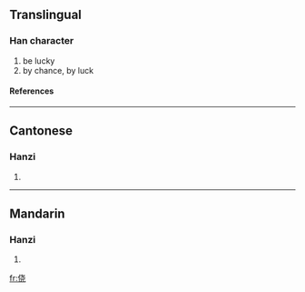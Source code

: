 {{see|僥}}

==Translingual==
===Han character===
{{Han char|rad=人|as=06|sn=8|four=|canj=人十心山 (OJPU)}}
# be lucky
# by chance, by luck
====References====
{{Han ref|kx=0102.291|hdz=10147.030|uh=4FA5|ud=20389}}
----
==Cantonese==
===Hanzi===
{{yue-hanzi|jyut=hiu<sup>1</sup>|y=hīu}}
# {{defn|Cantonese}}
----
==Mandarin==
===Hanzi===
{{cmn-hanzi|tra=僥|pin=[[jiǎo]] (jiao3)|wg=chiao<sup>3</sup>}}
# {{defn|Mandarin}}

[[fr:侥]]